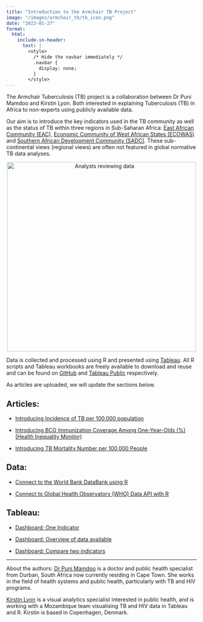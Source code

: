 ```yaml
---
title: "Introduction to the Armchair TB Project"
image: "/images/armchair_tb/tb_icon.png"
date: "2023-01-27"
format:
  html:
    include-in-header:
      text: |
        <style>
          /* Hide the navbar immediately */
          .navbar {
            display: none;
          }
        </style>
---
```


The Armchair Tuberculosis (TB) project is a collaboration between Dr Puni Mamdoo and Kirstin Lyon. Both interested in explaining Tuberculosis (TB) in Africa to non-experts using publicly available data.

Our aim is to introduce the key indicators used in the TB community as well as the status of TB within three regions in Sub-Saharan Africa: [East African Community (EAC](https://www.eac.int/)), [Economic Community of West African States (ECOWAS)](https://ecowas.int/) and [Southern African Development Community (SADC)](https://www.sadc.int/). These sub-continental views (regional views) are often not featured in global normative TB data analyses.

```{=html}
<div style="text-align: center;">
    <img src="/images/armchair_tb/map_of_regions.png" alt="Analysts reviewing data" width="500"/>
</div>
```

Data is collected and processed using R and presented using [Tableau](https://www.tableau.com/). All R scripts and Tableau workbooks are freely available to download and reuse and can be found on [GitHub](https://github.com/KirstinLyon/Armchair-TB) and [Tableau Public](https://public.tableau.com/app/profile/kirstin.lyon5886) respectively.

As articles are uploaded, we will update the sections below.

## Articles:

-   [Introducing Incidence of TB per 100,000 population](/posts/project/armchair_tb_incidence.html)

-   [Introducing BCG Immunization Coverage Among One-Year-Olds (%) (Health Inequality Monitor)](/posts/project/armchair_tb_bcg.html)

-   [Introducing TB Mortality Number per 100,000 People](/posts/project/armchair_tb_mortality.html)

## Data:

-   [Connect to the World Bank DataBank using R](/posts/project/connect_world_bank_data_bank.html)

-   [Connect to Global Health Observatory (WHO) Data API with R](/posts/project/armchair_tb_who_data.html)

## Tableau:

-   [Dashboard: One Indicator](/posts/project/armchair_tb_one_indicator.html)

-   [Dashboard: Overview of data available](https://public.tableau.com/app/profile/kirstin.lyon5886/viz/ArmchairTBWorldBankDataBankAvailableData/WorldBankDataBank-AvailableData)

-   [Dashboard: Compare two indicators](https://public.tableau.com/app/profile/kirstin.lyon5886/viz/ArmchairTBCompareTwoWorldBankDataBankIndicators/ComparetwoIndicators)

---

About the authors: 
[Dr Puni Mamdoo](https://www.linkedin.com/in/puni-mamdoo-8a1786108/) is a doctor and public health specialist from Durban, South Africa now currently residing in Cape Town. She works in the field of health systems and public health, particularly with TB and HIV programs.

[Kirstin Lyon](https://www.linkedin.com/in/kirstin-lyon-0320012a/) is a visual analytics specialist interested in public health, and is working with a Mozambique team visualising TB and HIV data in Tableau and R. Kirstin is based in Copenhagen, Denmark.
